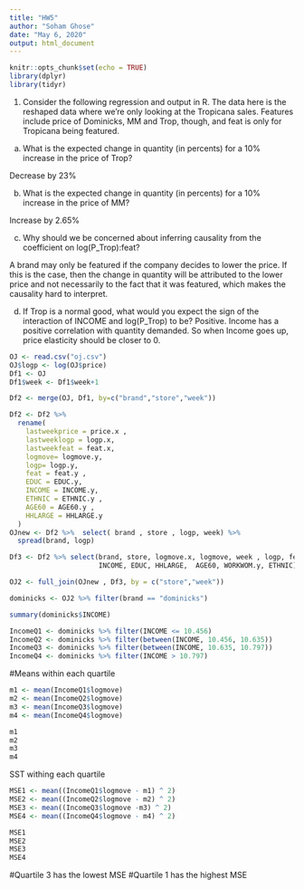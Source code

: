```yaml
---
title: "HW5"
author: "Soham Ghose"
date: "May 6, 2020"
output: html_document
---
```


```r
knitr::opts_chunk$set(echo = TRUE)
library(dplyr)
library(tidyr)
```

1)	Consider the following regression and output in R.  The data here is the reshaped data where we're only looking at the Tropicana sales.  Features include price of Dominicks, MM and Trop, though, and feat is only for Tropicana being featured.
a.	What is the expected change in quantity (in percents) for a 10% increase in the price of Trop?

Decrease by 23%

b.	What is the expected change in quantity (in percents) for a 10% increase in the price of MM?

Increase by 2.65%

c.	Why should we be concerned about inferring causality from the coefficient on log(P_Trop):feat?

A brand may only be featured if the company decides to lower the price. If this is the case, then the change in quantity will be attributed to the lower price and not necessarily to the fact that it was featured, which makes the causality hard to interpret.  

d.	If Trop is a normal good, what would you expect the sign of the interaction of INCOME and log(P_Trop) to be?
Positive. Income has a positive correlation with quantity demanded. So when Income goes up, price elasticity should be closer to 0.  

```r
OJ <- read.csv("oj.csv")
OJ$logp <- log(OJ$price)
Df1 <- OJ
Df1$week <- Df1$week+1

Df2 <- merge(OJ, Df1, by=c("brand","store","week"))

Df2 <- Df2 %>% 
  rename(
    lastweekprice = price.x ,
    lastweeklogp = logp.x,
    lastweekfeat = feat.x, 
    logmove= logmove.y, 
    logp= logp.y,
    feat = feat.y , 
    EDUC = EDUC.y, 
    INCOME = INCOME.y, 
    ETHNIC = ETHNIC.y , 
    AGE60 = AGE60.y , 
    HHLARGE = HHLARGE.y
  )
OJnew <- Df2 %>%  select( brand , store , logp, week) %>% 
  spread(brand, logp) 

Df3 <- Df2 %>% select(brand, store, logmove.x, logmove, week , logp, feat, lastweeklogp,HVAL150.y ,  SSTRDIST.y , SSTRVOL.y ,CPDIST5.y, CPWVOL5.y,
                      INCOME, EDUC, HHLARGE,  AGE60, WORKWOM.y, ETHNIC)

OJ2 <- full_join(OJnew , Df3, by = c("store","week")) 

dominicks <- OJ2 %>% filter(brand == "dominicks")

summary(dominicks$INCOME)

IncomeQ1 <- dominicks %>% filter(INCOME <= 10.456)
IncomeQ2 <- dominicks %>% filter(between(INCOME, 10.456, 10.635))
IncomeQ3 <- dominicks %>% filter(between(INCOME, 10.635, 10.797))
IncomeQ4 <- dominicks %>% filter(INCOME > 10.797)
```
#Means within each quartile

```r
m1 <- mean(IncomeQ1$logmove)
m2 <- mean(IncomeQ2$logmove)
m3 <- mean(IncomeQ3$logmove)
m4 <- mean(IncomeQ4$logmove)

m1
m2
m3
m4

```

SST withing each quartile
```r
MSE1 <- mean((IncomeQ1$logmove - m1) ^ 2)
MSE2 <- mean((IncomeQ2$logmove - m2) ^ 2)
MSE3 <- mean((IncomeQ3$logmove -m3) ^ 2)
MSE4 <- mean((IncomeQ4$logmove - m4) ^ 2)

MSE1
MSE2
MSE3
MSE4

```

#Quartile 3 has the lowest MSE
#Quartile 1 has the highest MSE 
